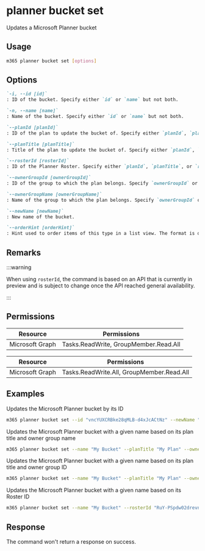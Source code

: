 
# planner bucket set

Updates a Microsoft Planner bucket

## Usage

```sh
m365 planner bucket set [options]
```

## Options

```md definition-list
`-i, --id [id]`
: ID of the bucket. Specify either `id` or `name` but not both.

`-n, --name [name]`
: Name of the bucket. Specify either `id` or `name` but not both.

`--planId [planId]`
: ID of the plan to update the bucket of. Specify either `planId`, `planTitle`, or `rosterId` but not multiple when using `name`.

`--planTitle [planTitle]`
: Title of the plan to update the bucket of. Specify either `planId`, `planTitle`, or `rosterId` but not multiple when using `name`. Always use in combination with either `ownerGroupId` or `ownerGroupName`. 

`--rosterId [rosterId]`
: ID of the Planner Roster. Specify either `planId`, `planTitle`, or `rosterId` but not multiple when using `name`.

`--ownerGroupId [ownerGroupId]`
: ID of the group to which the plan belongs. Specify `ownerGroupId` or `ownerGroupName` when using `planTitle`.

`--ownerGroupName [ownerGroupName]`
: Name of the group to which the plan belongs. Specify `ownerGroupId` or `ownerGroupName` when using `planTitle`.

`--newName [newName]`
: New name of the bucket.

`--orderHint [orderHint]`
: Hint used to order items of this type in a list view. The format is defined as outlined [here](https://learn.microsoft.com/graph/api/resources/planner-order-hint-format?view=graph-rest-1.0).
```

<Global />

## Remarks

:::warning

When using `rosterId`, the command is based on an API that is currently in preview and is subject to change once the API reached general availability.

:::

## Permissions

<Tabs>
  <TabItem value="Delegated">

  | Resource        | Permissions                           |
  |-----------------|---------------------------------------|
  | Microsoft Graph | Tasks.ReadWrite, GroupMember.Read.All |

  </TabItem>
  <TabItem value="Application">

  | Resource        | Permissions                               |
  |-----------------|-------------------------------------------|
  | Microsoft Graph | Tasks.ReadWrite.All, GroupMember.Read.All |

  </TabItem>
</Tabs>

## Examples

Updates the Microsoft Planner bucket by its ID

```sh
m365 planner bucket set --id "vncYUXCRBke28qMLB-d4xJcACtNz" --newName "New bucket name"
```

Updates the Microsoft Planner bucket with a given name based on its plan title and owner group name

```sh
m365 planner bucket set --name "My Bucket" --planTitle "My Plan" --ownerGroupName "My Group" --newName "New bucket name"
```

Updates the Microsoft Planner bucket with a given name based on its plan title and owner group ID

```sh
m365 planner bucket set --name "My Bucket" --planTitle "My Plan" --ownerGroupId 00000000-0000-0000-0000-000000000000 --newName "New bucket name"
```

Updates the Microsoft Planner bucket with a given name based on its Roster ID

```sh
m365 planner bucket set --name "My Bucket" --rosterId "RuY-PSpdw02drevnYDTCJpgAEfoI" --newName "New bucket name"
```

## Response

The command won't return a response on success.

